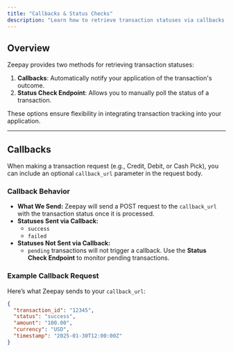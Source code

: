 ```yaml
---
title: "Callbacks & Status Checks"
description: "Learn how to retrieve transaction statuses via callbacks or the status check endpoint."
---
```


## Overview

Zeepay provides two methods for retrieving transaction statuses:

1. **Callbacks**: Automatically notify your application of the transaction's outcome.
2. **Status Check Endpoint**: Allows you to manually poll the status of a transaction.

These options ensure flexibility in integrating transaction tracking into your application.

---

## Callbacks

When making a transaction request (e.g., Credit, Debit, or Cash Pick), you can include an optional `callback_url` parameter in the request body.

### Callback Behavior

- **What We Send:** Zeepay will send a POST request to the `callback_url` with the transaction status once it is processed.
- **Statuses Sent via Callback:**
  - `success`
  - `failed`
- **Statuses Not Sent via Callback:**
  - `pending` transactions will not trigger a callback. Use the **Status Check Endpoint** to monitor pending transactions.

### Example Callback Request

Here’s what Zeepay sends to your `callback_url`:

```json
{
  "transaction_id": "12345",
  "status": "success",
  "amount": "100.00",
  "currency": "USD",
  "timestamp": "2025-01-30T12:00:00Z"
}
```

